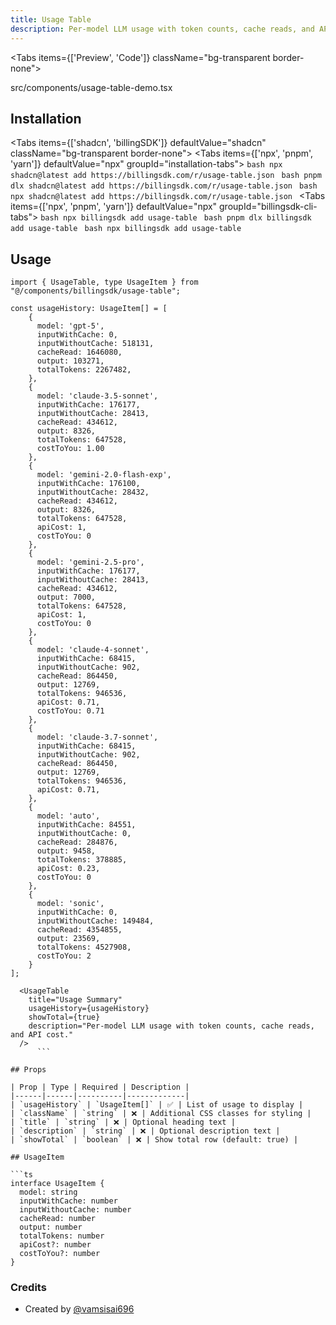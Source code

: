 ```yaml
---
title: Usage Table
description: Per-model LLM usage with token counts, cache reads, and API cost.
---
```


<Tabs items={['Preview', 'Code']} className="bg-transparent border-none">
  <Tab value="Preview" className="border-none bg-transparent p-0 mt-3">
    <PreviewComponents registryName="usage-table">
      <UsageTableDemo />
    </PreviewComponents>
  </Tab>

  <Tab value="Code" className="mt-3">
  <include cwd lang="tsx" meta='title="src/components/usage-table-demo.tsx"'>src/components/usage-table-demo.tsx</include>
  </Tab>
</Tabs>

## Installation

<Tabs items={['shadcn', 'billingSDK']} defaultValue="shadcn" className="bg-transparent border-none">
  <Tab value="shadcn" className="border-none bg-transparent p-0 mt-3">
    <Tabs items={['npx', 'pnpm', 'yarn']} defaultValue="npx" groupId="installation-tabs">
      <Tab value="npx">
        ```bash
        npx shadcn@latest add https://billingsdk.com/r/usage-table.json
        ```
      </Tab>
      <Tab value="pnpm">
        ```bash
        pnpm dlx shadcn@latest add https://billingsdk.com/r/usage-table.json
        ```
      </Tab>
      <Tab value="yarn">
        ```bash
        npx shadcn@latest add https://billingsdk.com/r/usage-table.json
        ```
      </Tab>
    </Tabs>
  </Tab>
  <Tab value="billingSDK" className="border-none bg-transparent p-0 mt-3">
    <Tabs items={['npx', 'pnpm', 'yarn']} defaultValue="npx" groupId="billingsdk-cli-tabs">
      <Tab value="npx">
        ```bash
        npx billingsdk add usage-table
        ```
      </Tab>
      <Tab value="pnpm">
        ```bash
        pnpm dlx billingsdk add usage-table
        ```
      </Tab>
      <Tab value="yarn">
        ```bash
        npx billingsdk add usage-table
        ```
      </Tab>
    </Tabs>
  </Tab>
</Tabs>

## Usage

```tsx
import { UsageTable, type UsageItem } from "@/components/billingsdk/usage-table";
```
```tsx
const usageHistory: UsageItem[] = [
    {
      model: 'gpt-5',
      inputWithCache: 0,
      inputWithoutCache: 518131,
      cacheRead: 1646080,
      output: 103271,
      totalTokens: 2267482,
    },
    {
      model: 'claude-3.5-sonnet',
      inputWithCache: 176177,
      inputWithoutCache: 28413,
      cacheRead: 434612,
      output: 8326,
      totalTokens: 647528,
      costToYou: 1.00
    },
    {
      model: 'gemini-2.0-flash-exp',
      inputWithCache: 176100,
      inputWithoutCache: 28432,
      cacheRead: 434612,
      output: 8326,
      totalTokens: 647528,
      apiCost: 1,
      costToYou: 0
    },
    {
      model: 'gemini-2.5-pro',
      inputWithCache: 176177,
      inputWithoutCache: 28413,
      cacheRead: 434612,
      output: 7000,
      totalTokens: 647528,
      apiCost: 1,
      costToYou: 0
    },
    {
      model: 'claude-4-sonnet',
      inputWithCache: 68415,
      inputWithoutCache: 902,
      cacheRead: 864450,
      output: 12769,
      totalTokens: 946536,
      apiCost: 0.71,
      costToYou: 0.71
    },
    {
      model: 'claude-3.7-sonnet',
      inputWithCache: 68415,
      inputWithoutCache: 902,
      cacheRead: 864450,
      output: 12769,
      totalTokens: 946536,
      apiCost: 0.71,
    },
    {
      model: 'auto',
      inputWithCache: 84551,
      inputWithoutCache: 0,
      cacheRead: 284876,
      output: 9458,
      totalTokens: 378885,
      apiCost: 0.23,
      costToYou: 0
    },
    {
      model: 'sonic',
      inputWithCache: 0,
      inputWithoutCache: 149484,
      cacheRead: 4354855,
      output: 23569,
      totalTokens: 4527908,
      costToYou: 2
    }
];
```
```tsx
  <UsageTable 
    title="Usage Summary"
    usageHistory={usageHistory}
    showTotal={true}
    description="Per-model LLM usage with token counts, cache reads, and API cost."
  />
      ```

## Props

| Prop | Type | Required | Description |
|------|------|----------|-------------|
| `usageHistory` | `UsageItem[]` | ✅ | List of usage to display |
| `className` | `string` | ❌ | Additional CSS classes for styling |
| `title` | `string` | ❌ | Optional heading text |
| `description` | `string` | ❌ | Optional description text |
| `showTotal` | `boolean` | ❌ | Show total row (default: true) | 

## UsageItem

```ts
interface UsageItem {
  model: string
  inputWithCache: number
  inputWithoutCache: number
  cacheRead: number
  output: number
  totalTokens: number
  apiCost?: number
  costToYou?: number
}
```

### Credits
- Created by [@vamsisai696](https://x.com/vamsisai696)



